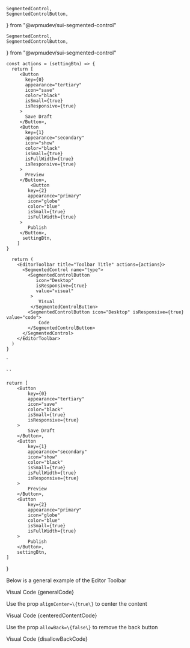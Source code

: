 	SegmentedControl,
	SegmentedControlButton,
} from "@wpmudev/sui-segmented-control"

	SegmentedControl,
	SegmentedControlButton,
} from "@wpmudev/sui-segmented-control"

    const actions = (settingBtn) => {
      return [
         <Button
           key={0}
           appearance="tertiary"
           icon="save"
           color="black"
           isSmall={true}
           isResponsive={true}
         >
           Save Draft
         </Button>,
         <Button
           key={1}
           appearance="secondary"
           icon="show"
           color="black"
           isSmall={true}
           isFullWidth={true}
           isResponsive={true}
         >
           Preview
         </Button>,
    	     <Button
            key={2}
            appearance="primary"
            icon="globe"
            color="blue"
            isSmall={true}
            isFullWidth={true}
         >
            Publish
         </Button>,
          settingBtn,
        ]
    }

      return (
        <EditorToolbar title="Toolbar Title" actions={actions}>
          <SegmentedControl name="type">
            <SegmentedControlButton
               icon="Desktop"
               isResponsive={true}
               value="visual"
             >
                Visual
             </SegmentedControlButton>
            <SegmentedControlButton icon="Desktop" isResponsive={true} value="code">
                Code
            </SegmentedControlButton>
          </SegmentedControl>
        </EditorToolbar>
      )
    }

`

<EditorToolbar alignCenter={true} title="Toolbar Title" actions={actions}/>
`

<EditorToolbar allowBack={false} title="Toolbar Title" actions={actions}/>
`

	return [
		<Button
			key={0}
			appearance="tertiary"
			icon="save"
			color="black"
			isSmall={true}
			isResponsive={true}
		>
			Save Draft
		</Button>,
		<Button
			key={1}
			appearance="secondary"
			icon="show"
			color="black"
			isSmall={true}
			isFullWidth={true}
			isResponsive={true}
		>
			Preview
		</Button>,
		<Button
			key={2}
			appearance="primary"
			icon="globe"
			color="blue"
			isSmall={true}
			isFullWidth={true}
		>
			Publish
		</Button>,
		settingBtn,
	]
}

<Section contained={false} style={{ paddingTop: 30 }}>
	<p>Below is a general example of the Editor Toolbar</p>
	<Preview wrapper={true}>
		<EditorToolbar title="Toolbar Title" actions={actions}>
			<SegmentedControl name="type">
				<SegmentedControlButton
					icon="Desktop"
					isResponsive={true}
					value="visual"
				>
					Visual
				</SegmentedControlButton>
				<SegmentedControlButton icon="Desktop" isResponsive={true} value="code">
					Code
				</SegmentedControlButton>
			</SegmentedControl>
		</EditorToolbar>
	</Preview>
	<Snippet language="js">{generalCode}</Snippet>
</Section>

<Section title="Centered Content" contained={false} style={{ paddingTop: 30 }}>
	<p>Use the prop <Code small={true}>alignCenter=\{true\}</Code> to center the content</p>
	<Preview wrapper={true}>
		<EditorToolbar alignCenter={true} title="Toolbar Title" actions={actions}>
			<SegmentedControl name="type">
				<SegmentedControlButton
					icon="Desktop"
					isResponsive={true}
					value="visual"
				>
					Visual
				</SegmentedControlButton>
				<SegmentedControlButton icon="Desktop" isResponsive={true} value="code">
					Code
				</SegmentedControlButton>
			</SegmentedControl>
		</EditorToolbar>
	</Preview>
	<Snippet language="js">{centeredContentCode}</Snippet>
</Section>

<Section title="Centered Content" contained={false} style={{ paddingTop: 30 }}>
	<p>Use the prop <Code small={true}>allowBack=\{false\}</Code> to remove the back button</p>
	<Preview wrapper={true}>
		<EditorToolbar allowBack={false} title="Toolbar Title" actions={actions}>
			<SegmentedControl name="type">
				<SegmentedControlButton
					icon="Desktop"
					isResponsive={true}
					value="visual"
				>
					Visual
				</SegmentedControlButton>
				<SegmentedControlButton icon="Desktop" isResponsive={true} value="code">
					Code
				</SegmentedControlButton>
			</SegmentedControl>
		</EditorToolbar>
	</Preview>
	<Snippet language="js">{disallowBackCode}</Snippet>
</Section>
